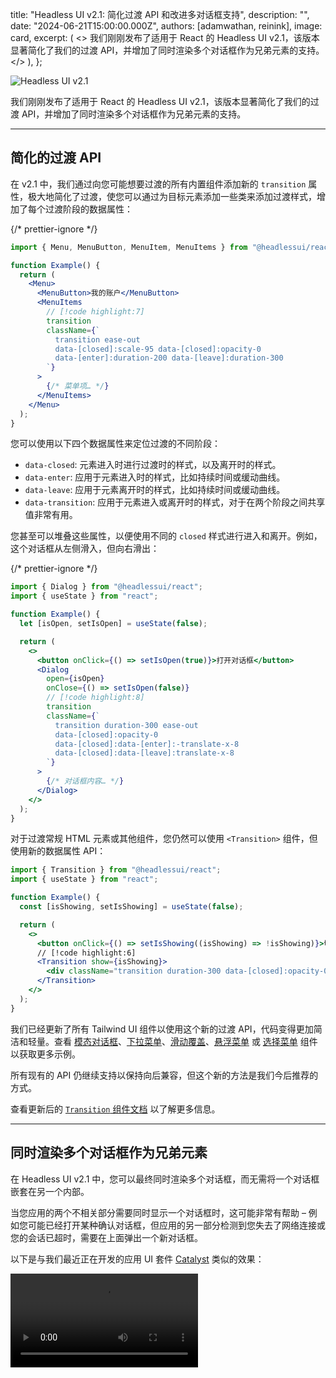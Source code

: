 
  title: "Headless UI v2.1: 简化过渡 API 和改进多对话框支持",
  description: "",
  date: "2024-06-21T15:00:00.000Z",
  authors: [adamwathan, reinink],
  image: card,
  excerpt: (
    <>
      我们刚刚发布了适用于 React 的 Headless UI v2.1，该版本显著简化了我们的过渡 API，并增加了同时渲染多个对话框作为兄弟元素的支持。
    </>
  ),
};

<Image src={card} alt="Headless UI v2.1" />

我们刚刚发布了适用于 React 的 Headless UI v2.1，该版本显著简化了我们的过渡 API，并增加了同时渲染多个对话框作为兄弟元素的支持。

---

## 简化的过渡 API

在 v2.1 中，我们通过向您可能想要过渡的所有内置组件添加新的 `transition` 属性，极大地简化了过渡，使您可以通过为目标元素添加一些类来添加过渡样式，增加了每个过渡阶段的数据属性：

{/* prettier-ignore */}
```jsx
import { Menu, MenuButton, MenuItem, MenuItems } from "@headlessui/react";

function Example() {
  return (
    <Menu>
      <MenuButton>我的账户</MenuButton>
      <MenuItems
        // [!code highlight:7]
        transition
        className={`
          transition ease-out
          data-[closed]:scale-95 data-[closed]:opacity-0
          data-[enter]:duration-200 data-[leave]:duration-300
        `}
      >
        {/* 菜单项… */}
      </MenuItems>
    </Menu>
  );
}
```

您可以使用以下四个数据属性来定位过渡的不同阶段：

- `data-closed`: 元素进入时进行过渡时的样式，以及离开时的样式。
- `data-enter`: 应用于元素进入时的样式，比如持续时间或缓动曲线。
- `data-leave`: 应用于元素离开时的样式，比如持续时间或缓动曲线。
- `data-transition`: 应用于元素进入或离开时的样式，对于在两个阶段之间共享值非常有用。

您甚至可以堆叠这些属性，以便使用不同的 `closed` 样式进行进入和离开。例如，这个对话框从左侧滑入，但向右滑出：

{/* prettier-ignore */}
```jsx
import { Dialog } from "@headlessui/react";
import { useState } from "react";

function Example() {
  let [isOpen, setIsOpen] = useState(false);

  return (
    <>
      <button onClick={() => setIsOpen(true)}>打开对话框</button>
      <Dialog
        open={isOpen}
        onClose={() => setIsOpen(false)}
        // [!code highlight:8]
        transition
        className={`
          transition duration-300 ease-out
          data-[closed]:opacity-0
          data-[closed]:data-[enter]:-translate-x-8
          data-[closed]:data-[leave]:translate-x-8
        `}
      >
        {/* 对话框内容… */}
      </Dialog>
    </>
  );
}
```

对于过渡常规 HTML 元素或其他组件，您仍然可以使用 `<Transition>` 组件，但使用新的数据属性 API：

```jsx
import { Transition } from "@headlessui/react";
import { useState } from "react";

function Example() {
  const [isShowing, setIsShowing] = useState(false);

  return (
    <>
      <button onClick={() => setIsShowing((isShowing) => !isShowing)}>切换</button>
      // [!code highlight:6]
      <Transition show={isShowing}>
        <div className="transition duration-300 data-[closed]:opacity-0">我将渐隐渐现</div>
      </Transition>
    </>
  );
}
```

我们已经更新了所有 Tailwind UI 组件以使用这个新的过渡 API，代码变得更加简洁和轻量。查看 [模态对话框](https://tailwindui.com/components/application-ui/overlays/modal-dialogs)、[下拉菜单](https://tailwindui.com/components/application-ui/elements/dropdowns)、[滑动覆盖](https://tailwindui.com/components/application-ui/overlays/slide-overs)、[悬浮菜单](https://tailwindui.com/components/marketing/elements/flyout-menus) 或 [选择菜单](https://tailwindui.com/components/application-ui/forms/select-menus) 组件以获取更多示例。

所有现有的 API 仍继续支持以保持向后兼容，但这个新的方法是我们今后推荐的方式。

查看更新后的 [`Transition` 组件文档](https://headlessui.com/react/transition) 以了解更多信息。

---

## 同时渲染多个对话框作为兄弟元素

在 Headless UI v2.1 中，您可以最终同时渲染多个对话框，而无需将一个对话框嵌套在另一个内部。

当您应用的两个不相关部分需要同时显示一个对话框时，这可能非常有帮助 – 例如您可能已经打开某种确认对话框，但应用的另一部分检测到您失去了网络连接或您的会话已超时，需要在上面弹出一个新对话框。

以下是与我们最近正在开发的应用 UI 套件 [Catalyst](https://tailwindui.com/templates/catalyst) 类似的效果：

<Video src="https://assets.tailwindcss.com/blog%2F2024-06-21-headless-ui-v2-1%2Fheadlessui-sibling-dialogs.mp4" />

我们跟踪每个对话框打开的顺序，最近打开的那个将在您按下 ESC 键或单击对话框外部时关闭。

---

要立即开始使用这些功能，只需安装最新版本的 Headless UI：

```sh
npm i @headlessui/react@latest
```

如果您遇到任何问题，请在 [GitHub](https://github.com/tailwindlabs/headlessui) 上告知我们！
